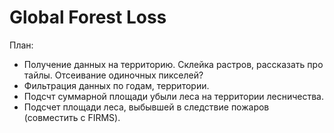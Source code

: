 # Global Forest Loss

План:

- Получение данных на территорию. Склейка растров, рассказать про тайлы. Отсеивание одиночных пикселей?
- Фильтрация данных по годам, территории.
- Подсчт суммарной площади убыли леса на территории лесничества.
- Подсчет площади леса, выбывшей в следствие пожаров (совместить с FIRMS).












